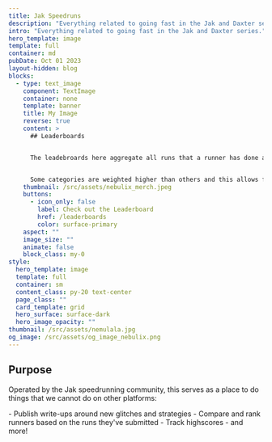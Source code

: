 ```yaml
---
title: Jak Speedruns
description: "Everything related to going fast in the Jak and Daxter series."
intro: "Everything related to going fast in the Jak and Daxter series."
hero_template: image
template: full
container: md
pubDate: Oct 01 2023
layout-hidden: blog
blocks:
  - type: text_image
    component: TextImage
    container: none
    template: banner
    title: My Image
    reverse: true
    content: >
      ## Leaderboards


      The leadebroards here aggregate all runs that a runner has done across all games and attempts to assign them points.


      Some categories are weighted higher than others and this allows for a global Jak speedrunning leaderboard of sorts and encourages people to do runs outside of their preferred game.
    thumbnail: /src/assets/nebulix_merch.jpeg
    buttons:
      - icon_only: false
        label: Check out the Leaderboard
        href: /leaderboards
        color: surface-primary
    aspect: ""
    image_size: ""
    animate: false
    block_class: my-0
style:
  hero_template: image
  template: full
  container: sm
  content_class: py-20 text-center
  page_class: ""
  card_template: grid
  hero_surface: surface-dark
  hero_image_opacity: ""
thumbnail: /src/assets/nemulala.jpg
og_image: /src/assets/og_image_nebulix.png
---
```


## Purpose

Operated by the Jak speedrunning community, this serves as a place to do things that we cannot do on other platforms:
<div class="text-left">
- Publish write-ups around new glitches and strategies
- Compare and rank runners based on the runs they've submitted
- Track highscores
- and more!
</div>

